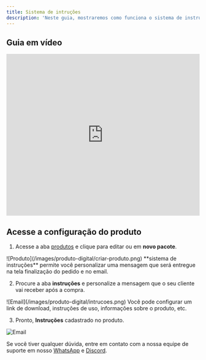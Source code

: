 ```yaml
---
title: Sistema de intruções
description: 'Neste guia, mostraremos como funciona o sistema de instruções.'
---
```


## Guia em vídeo

<iframe
  width="100%"
  height="422"
  src="https://www.youtube.com/embed/HBR75j4fxHo?si=LBM51W2UTnDcvzFH"
  title="YouTube video player"
  frameborder="0"
  allow="accelerometer; autoplay; clipboard-write; encrypted-media; gyroscope; picture-in-picture"
  allowfullscreen
></iframe>

## Acesse a configuração do produto

1. Acesse a aba [produtos](https://app.centralcart.com.br/packages) e clique para editar ou em **novo pacote**.
<Frame>
  ![Produto](/images/produto-digital/criar-produto.png)
</Frame>

<Note> 
**sistema de instruções** permite você personalizar uma mensagem que será entregue na tela finalização do pedido e no email.
</Note>

2. Procure a aba **instruções** e personalize a mensagem que o seu cliente vai receber após a compra. 
<Frame>
  ![Email](/images/produto-digital/intrucoes.png)
</Frame>

<Info>
Você pode configurar um link de download, instruções de uso, informações sobre o produto, etc.
</Info>

3. Pronto, **Instruções** cadastrado no produto. 
<Frame>

  ![Email](/images/produto-digital/pedido-concluido.png)
</Frame>

<Check>Se você tiver qualquer dúvida, entre em contato com a nossa equipe de suporte
em nosso [WhatsApp](https://api.whatsapp.com/send/?phone=5515992647447&text=Ol%C3%A1%2C+tenho+d%C3%BAvidas+sobre+a+CentralCart&type=phone_number&app_absent=0) 
e [Discord](https://centralcart.com.br/discord).</Check>

